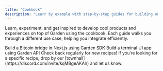 ```yaml
---
title: "Cookbook"
description: "Learn by example with step-by-step guides for building on top of Garden"
---
```


Learn, experiment, and get inspired to develop cool products and experiences on top of Garden using the cookbook. Each guide walks you through a different use case, helping you integrate efficiently.

<CardGroup cols={2}>
  <Card title="Bridge (using Garden SDK)" href="/developers/cookbook/bridge" icon="link">
    Build a Bitcoin bridge in Next.js using Garden SDK
  </Card>
  <Card title="Integrate (using Garden API)" href="/developers/cookbook/integrate" icon="terminal">
    Build a terminal UI app using Garden API
  </Card>
</CardGroup>

<Note>
Check back regularly for new recipes! If you're looking for a specific recipe, drop by our [townhall](https://discord.com/invite/kqMBgeAKAh) and let us know.
</Note> 